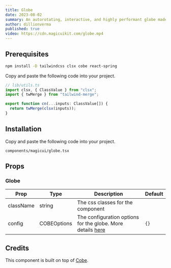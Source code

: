 ```yaml
---
title: Globe
date: 2023-08-02
summary: An autorotating, interactive, and highly performant globe made using WebGL.
author: dillionverma
published: true
video: https://cdn.magicuikit.com/globe.mp4
---
```


<ComponentPreview name="globe-demo" />

<Steps>

<Step>

## Prerequisites

```bash
npm install -D tailwindcss clsx cobe react-spring
```

Copy and paste the following code into your project.

```typescript
// lib/utils.ts
import clsx, { ClassValue } from "clsx";
import { twMerge } from "tailwind-merge";

export function cn(...inputs: ClassValue[]) {
  return twMerge(clsx(inputs));
}
```

</Step>

<Step>

## Installation

Copy and paste the following code into your project.

```text
components/magicui/globe.tsx
```

<ComponentSource name="globe" />

</Step>

</Steps>

## Props

### Globe

| Prop      | Type        | Description                                                                                    | Default |
| --------- | ----------- | ---------------------------------------------------------------------------------------------- | ------- |
| className | string      | The css classes for the component                                                              |         |
| config    | COBEOptions | The configuration options for the globe. More details [here](https://cobe.vercel.app/docs/api) | `{}`    |

## Credits

This component is built on top of [Cobe](https://cobe.vercel.app/docs/api).
